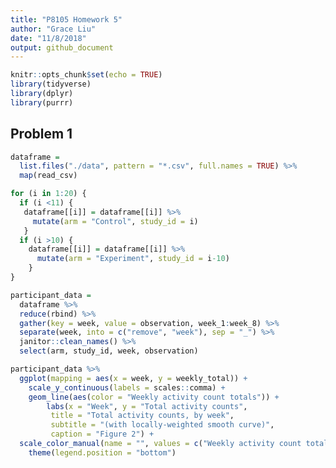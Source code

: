 ```yaml
---
title: "P8105 Homework 5"
author: "Grace Liu"
date: "11/8/2018"
output: github_document
---
```


```r
knitr::opts_chunk$set(echo = TRUE)
library(tidyverse)
library(dplyr)
library(purrr)
```

## Problem 1

```r
dataframe = 
  list.files("./data", pattern = "*.csv", full.names = TRUE) %>% 
  map(read_csv)

for (i in 1:20) {
  if (i <11) {
   dataframe[[i]] = dataframe[[i]] %>% 
     mutate(arm = "Control", study_id = i)
   }
  if (i >10) {
    dataframe[[i]] = dataframe[[i]] %>% 
      mutate(arm = "Experiment", study_id = i-10)
    }
}

participant_data =
  dataframe %>% 
  reduce(rbind) %>% 
  gather(key = week, value = observation, week_1:week_8) %>% 
  separate(week, into = c("remove", "week"), sep = "_") %>% 
  janitor::clean_names() %>% 
  select(arm, study_id, week, observation)
```

```r
participant_data %>% 
  ggplot(mapping = aes(x = week, y = weekly_total)) + 
    scale_y_continuous(labels = scales::comma) +
    geom_line(aes(color = "Weekly activity count totals")) +
        labs(x = "Week", y = "Total activity counts", 
         title = "Total activity counts, by week",
         subtitle = "(with locally-weighted smooth curve)",
         caption = "Figure 2") +
  scale_color_manual(name = "", values = c("Weekly activity count totals" = "lightsteelblue")) +
    theme(legend.position = "bottom")
```

